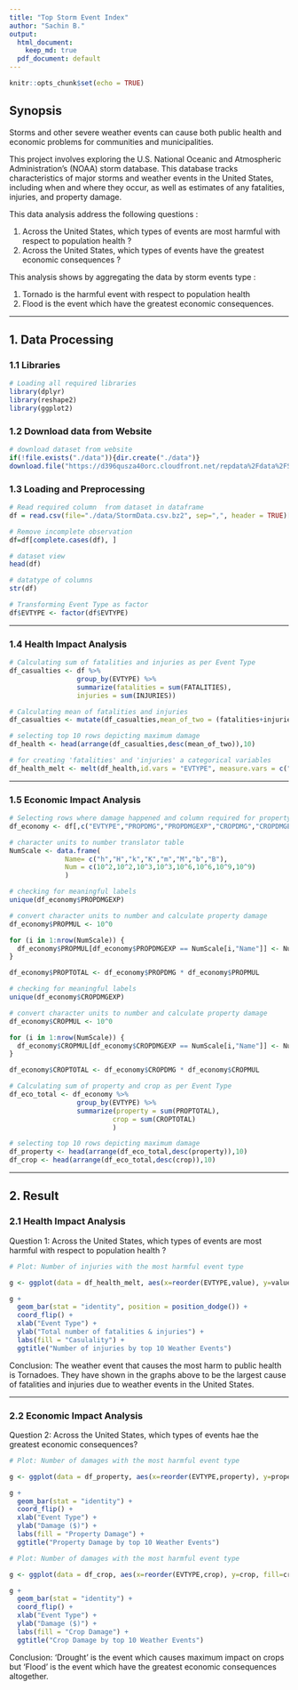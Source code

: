```yaml
---
title: "Top Storm Event Index"
author: "Sachin B."
output: 
  html_document:
    keep_md: true
  pdf_document: default
---
```


```r
knitr::opts_chunk$set(echo = TRUE)
```

## Synopsis

Storms and other severe weather events can cause both public health and economic problems for communities and municipalities.

This project involves exploring the U.S. National Oceanic and Atmospheric Administration’s (NOAA) storm database. This database tracks characteristics of major storms and weather events in the United States, including when and where they occur, as well as estimates of any fatalities, injuries, and property damage.

This data analysis address the following questions :

1. Across the United States, which types of events are most harmful with respect to population health ?
2. Across the United States, which types of events have the greatest economic consequences ?  

This analysis shows by aggregating the data by storm events type :

1. Tornado is the harmful event with respect to population health
2. Flood is the event which have the greatest economic consequences.

<hr>

## 1. Data Processing

### 1.1 Libraries

```r

# Loading all required libraries 
library(dplyr)
library(reshape2)
library(ggplot2)

```

### 1.2 Download data from Website
```r

# download dataset from website
if(!file.exists("./data")){dir.create("./data")}
download.file("https://d396qusza40orc.cloudfront.net/repdata%2Fdata%2FStormData.csv.bz2",destfile = "./data/StormData.csv.bz2",method = "curl")

```

### 1.3 Loading and Preprocessing
```r

# Read required column  from dataset in dataframe 
df = read.csv(file="./data/StormData.csv.bz2", sep=",", header = TRUE)[ ,c("EVTYPE","FATALITIES","INJURIES","PROPDMG","PROPDMGEXP","CROPDMG","CROPDMGEXP")]

# Remove incomplete observation
df=df[complete.cases(df), ]

# dataset view
head(df)

# datatype of columns
str(df)

# Transforming Event Type as factor
df$EVTYPE <- factor(df$EVTYPE)
```

<hr>

### 1.4 Health Impact Analysis

```r

# Calculating sum of fatalities and injuries as per Event Type
df_casualties <- df %>% 
                 group_by(EVTYPE) %>%
                 summarize(fatalities = sum(FATALITIES),
                 injuries = sum(INJURIES))

# Calculating mean of fatalities and injuries 
df_casualties <- mutate(df_casualties,mean_of_two = (fatalities+injuries)/2)

# selecting top 10 rows depicting maximum damage
df_health <- head(arrange(df_casualties,desc(mean_of_two)),10)

# for creating 'fatalities' and 'injuries' a categorical variables
df_health_melt <- melt(df_health,id.vars = "EVTYPE", measure.vars = c("fatalities","injuries"))

```

<hr>

### 1.5 Economic Impact Analysis

```r

# Selecting rows where damage happened and column required for property damage analysis
df_economy <- df[,c("EVTYPE","PROPDMG","PROPDMGEXP","CROPDMG","CROPDMGEXP")]

```


```r

# character units to number translator table
NumScale <- data.frame(
              Name= c("h","H","k","K","m","M","b","B"),
              Num = c(10^2,10^2,10^3,10^3,10^6,10^6,10^9,10^9)
              )
```


```r

# checking for meaningful labels
unique(df_economy$PROPDMGEXP)

# convert character units to number and calculate property damage
df_economy$PROPMUL <- 10^0

for (i in 1:nrow(NumScale)) {
  df_economy$PROPMUL[df_economy$PROPDMGEXP == NumScale[i,"Name"]] <- NumScale[i,"Num"]
}

df_economy$PROPTOTAL <- df_economy$PROPDMG * df_economy$PROPMUL

```


```r

# checking for meaningful labels
unique(df_economy$CROPDMGEXP)

# convert character units to number and calculate property damage
df_economy$CROPMUL <- 10^0

for (i in 1:nrow(NumScale)) {
  df_economy$CROPMUL[df_economy$CROPDMGEXP == NumScale[i,"Name"]] <- NumScale[i,"Num"]
}

df_economy$CROPTOTAL <- df_economy$CROPDMG * df_economy$CROPMUL

```


```r

# Calculating sum of property and crop as per Event Type
df_eco_total <- df_economy %>% 
                 group_by(EVTYPE) %>%
                 summarize(property = sum(PROPTOTAL),
                          crop = sum(CROPTOTAL)
                          )

# selecting top 10 rows depicting maximum damage
df_property <- head(arrange(df_eco_total,desc(property)),10)
df_crop <- head(arrange(df_eco_total,desc(crop)),10)

```

<hr>

## 2. Result

### 2.1 Health Impact Analysis

Question 1: Across the United States, which types of events are most harmful with respect to population health ?

```r

# Plot: Number of injuries with the most harmful event type

g <- ggplot(data = df_health_melt, aes(x=reorder(EVTYPE,value), y=value, fill = variable))

g + 
  geom_bar(stat = "identity", position = position_dodge()) + 
  coord_flip() + 
  xlab("Event Type") +
  ylab("Total number of fatalities & injuries") + 
  labs(fill = "Casulality") +
  ggtitle("Number of injuries by top 10 Weather Events")

```

Conclusion: The weather event that causes the most harm to public health is Tornadoes. They have shown in the graphs above to be the largest cause of fatalities and injuries due to weather events in the United States.

<hr>

### 2.2 Economic Impact Analysis

Question 2: Across the United States, which types of events hae the greatest economic consequences?

```r

# Plot: Number of damages with the most harmful event type

g <- ggplot(data = df_property, aes(x=reorder(EVTYPE,property), y=property, fill=property))

g + 
  geom_bar(stat = "identity") +
  coord_flip() +
  xlab("Event Type") + 
  ylab("Damage ($)") + 
  labs(fill = "Property Damage") + 
  ggtitle("Property Damage by top 10 Weather Events")

```

```r

# Plot: Number of damages with the most harmful event type

g <- ggplot(data = df_crop, aes(x=reorder(EVTYPE,crop), y=crop, fill=crop))

g + 
  geom_bar(stat = "identity") +
  coord_flip() +
  xlab("Event Type") + 
  ylab("Damage ($)") + 
  labs(fill = "Crop Damage") + 
  ggtitle("Crop Damage by top 10 Weather Events")

```

Conclusion: 'Drought' is the event which causes maximum impact on crops but 'Flood' is the event which have the greatest economic consequences altogether.